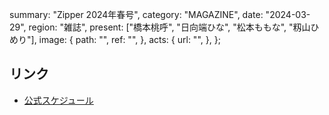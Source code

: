   summary: "Zipper 2024年春号",
  category: "MAGAZINE",
  date: "2024-03-29",
  region: "雑誌",
  present: ["橋本桃呼", "日向端ひな", "松本ももな", "籾山ひめり"],
  image: {
    path: "",
    ref: "",
  },
  acts: {
    url: "",
  },
};

## リンク

- [公式スケジュール](https://takanenonadeshiko.jp/?p=1903)
